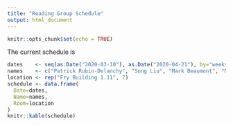 ```yaml
---
title: "Reading Group Schedule"
output: html_document
---
```


```r
knitr::opts_chunk$set(echo = TRUE)
```

The current schedule is


```r
dates    <- seq(as.Date("2020-03-10"), as.Date("2020-04-21"), by="weeks")
names    <- c("Patrick Rubin-Delanchy", "Song Liu", "Mark Beaumont", "Mauro Camara Escudero", "Mingxuan Yi", "Andy Wang", "Sam Tickle")
location <- rep("Fry Building 1.11", 7)
schedule <- data.frame(
  Date=dates,
  Name=names,
  Room=location
)
knitr::kable(schedule)
```



<!-- <style> -->
<!-- table, th, td { -->
<!--   border: 1px solid black; -->
<!--   border-collapse: collapse; -->
<!-- } -->
<!-- th, td { -->
<!--   padding: 15px; -->
<!-- } -->
<!-- </style> -->

<!-- <table> -->
<!--   <tr> -->
<!--     <th>Date</th> -->
<!--     <th>Name</th> -->
<!--   </tr> -->
<!--   <tr> -->
<!--     <td>17th December</td> -->
<!--     <td>Anthony Lee</td> -->
<!--   </tr> -->
<!--   <tr> -->
<!--     <td>14th January</td> -->
<!--     <td>Song Liu</td> -->
<!--   </tr> -->
<!--   <tr> -->
<!--     <td>21st January</td> -->
<!--     <td>Mark Beaumont</td> -->
<!--   </tr> -->
<!--   <tr> -->
<!--     <td>28th January</td> -->
<!--     <td>Mauro Camara Escudero</td> -->
<!--   </tr> -->
<!--   <tr> -->
<!--     <td>4th February</td> -->
<!--     <td>Patrick Rubin-Delanchy</td> -->
<!--   </tr> -->
<!--   <tr> -->
<!--     <td>11th February</td> -->
<!--     <td>Andi Wang</td> -->
<!--   </tr> -->
<!--   <tr> -->
<!--     <td>18th February</td> -->
<!--     <td>Mathieu Gerber</td> -->
<!--   </tr> -->
<!--   <tr> -->
<!--     <td>25th February</td> -->
<!--     <td>Nick Whiteley</td> -->
<!--   </tr> -->
<!-- </table> -->


